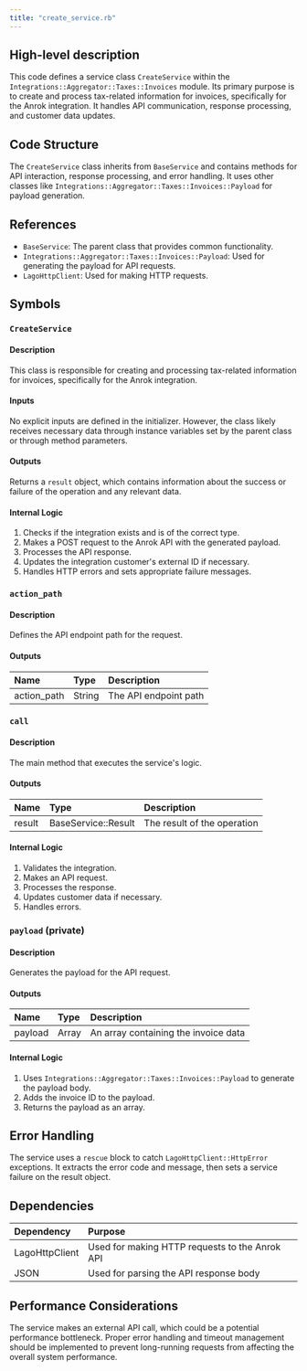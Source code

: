 ```yaml
---
title: "create_service.rb"
---
```


## High-level description
This code defines a service class `CreateService` within the `Integrations::Aggregator::Taxes::Invoices` module. Its primary purpose is to create and process tax-related information for invoices, specifically for the Anrok integration. It handles API communication, response processing, and customer data updates.

## Code Structure
The `CreateService` class inherits from `BaseService` and contains methods for API interaction, response processing, and error handling. It uses other classes like `Integrations::Aggregator::Taxes::Invoices::Payload` for payload generation.

## References
- `BaseService`: The parent class that provides common functionality.
- `Integrations::Aggregator::Taxes::Invoices::Payload`: Used for generating the payload for API requests.
- `LagoHttpClient`: Used for making HTTP requests.

## Symbols

### `CreateService`
#### Description
This class is responsible for creating and processing tax-related information for invoices, specifically for the Anrok integration.

#### Inputs
No explicit inputs are defined in the initializer. However, the class likely receives necessary data through instance variables set by the parent class or through method parameters.

#### Outputs
Returns a `result` object, which contains information about the success or failure of the operation and any relevant data.

#### Internal Logic
1. Checks if the integration exists and is of the correct type.
2. Makes a POST request to the Anrok API with the generated payload.
3. Processes the API response.
4. Updates the integration customer's external ID if necessary.
5. Handles HTTP errors and sets appropriate failure messages.

### `action_path`
#### Description
Defines the API endpoint path for the request.

#### Outputs
| Name | Type | Description |
|:-----|:-----|:------------|
| action_path | String | The API endpoint path |

### `call`
#### Description
The main method that executes the service's logic.

#### Outputs
| Name | Type | Description |
|:-----|:-----|:------------|
| result | BaseService::Result | The result of the operation |

#### Internal Logic
1. Validates the integration.
2. Makes an API request.
3. Processes the response.
4. Updates customer data if necessary.
5. Handles errors.

### `payload` (private)
#### Description
Generates the payload for the API request.

#### Outputs
| Name | Type | Description |
|:-----|:-----|:------------|
| payload | Array | An array containing the invoice data |

#### Internal Logic
1. Uses `Integrations::Aggregator::Taxes::Invoices::Payload` to generate the payload body.
2. Adds the invoice ID to the payload.
3. Returns the payload as an array.

## Error Handling
The service uses a `rescue` block to catch `LagoHttpClient::HttpError` exceptions. It extracts the error code and message, then sets a service failure on the result object.

## Dependencies
| Dependency | Purpose |
|:-----------|:--------|
| LagoHttpClient | Used for making HTTP requests to the Anrok API |
| JSON | Used for parsing the API response body |

## Performance Considerations
The service makes an external API call, which could be a potential performance bottleneck. Proper error handling and timeout management should be implemented to prevent long-running requests from affecting the overall system performance.
